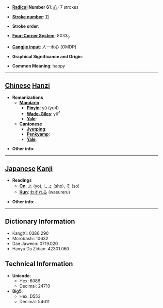 * '''[[Wiktionary:Chinese radical index| Radical]] Number 61''': [[Wiktionary:Chinese radical index 心|心]]+7 strokes

* '''[[Wiktionary:Chinese total strokes index|Stroke number]]''': [[Wiktionary:Chinese total strokes index 11|11]]

* '''Stroke order''': 

* '''[[Wiktionary:Chinese four corner index|Four-Corner System]]''': 8033<sub>9</sub>

* '''[[Wiktionary:Chinese Cangjie index|Cangjie input]]''': 人一木心 (OMDP)

* '''Graphical Significance and Origin''': 

* '''Common Meaning''': happy

----

== [[Chinese]] [[Hanzi]] ==

* '''Romanizations'''
** '''[[Mandarin]]'''
*** '''[[Pinyin]]''': yù (yu4)
*** '''[[Wade-Giles]]''': yü<sup>4</sup>
*** '''[[Yale]]''': 
** '''[[Cantonese]]'''
*** '''[[Jyutping]]''':
*** '''[[Penkyamp]]''': 
*** '''[[Yale]]''': 

* '''Other info''': 

----

== [[Japanese]] [[Kanji]] ==

* '''Readings'''
** '''[[On]]''': [[よ]] (yo), [[しょ]] (sho), [[そ]] (so)
** '''[[Kun]]''': [[わすれる]] (wasureru)

* '''Other info''':  

----

== Dictionary Information ==

* KangXi: 0386.290
* Morobashi: 10632
* Dae Jaweon: 0719.020
* Hanyu Da Zidian: 42301.060

== Technical Information ==

* '''Unicode''':
** Hex: 6086
** Decimal: 24710
* '''Big5''':
** Hex: D553
** Decimal: 54611